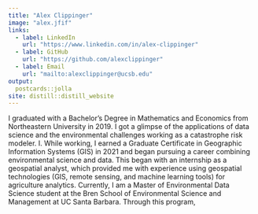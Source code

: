 ```yaml
---
title: "Alex Clippinger"
image: "alex.jfif"
links:
  - label: LinkedIn
    url: "https://www.linkedin.com/in/alex-clippinger"
  - label: GitHub
    url: "https://github.com/alexclippinger"
  - label: Email
    url: "mailto:alexclippinger@ucsb.edu"
output:
  postcards::jolla
site: distill::distill_website
---
```


I graduated with a Bachelor’s Degree in Mathematics and Economics from Northeastern University in 2019.  I got a glimpse of the applications of data science and the environmental challenges working as a  catastrophe risk modeler. I. While working, I earned a Graduate Certificate in Geographic Information Systems (GIS) in 2021 and began pursuing a career combining environmental science and data. This began with an internship as a geospatial analyst, which provided me with experience using geospatial technologies (GIS, remote sensing, and machine learning tools) for agriculture analytics. Currently, I am a Master of Environmental Data Science student at the Bren School of Environmental Science and Management at UC Santa Barbara. Through this program, 
